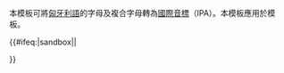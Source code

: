 {{Documentation subpage}}
<!-- Categories go at the bottom of this page and interwikis go in Wikidata. -->
本模板可將[[匈牙利語]]的字母及複合字母轉為[[國際音標]]（IPA）。本模板應用於{{tl|IPAc-hu}}模板。

<includeonly>{{#ifeq:{{SUBPAGENAME}}|sandbox||
<!-- Categories go here and interwikis go in Wikidata. -->
[[Category:IPA操作模板|{{PAGENAME}}]]

}}</includeonly>